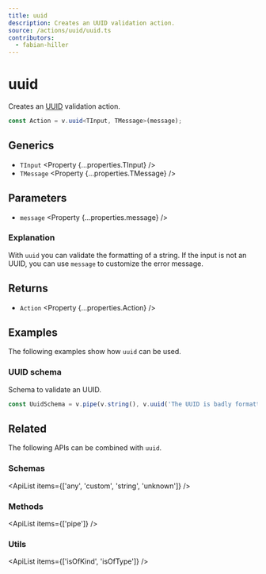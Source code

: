 ```yaml
---
title: uuid
description: Creates an UUID validation action.
source: /actions/uuid/uuid.ts
contributors:
  - fabian-hiller
---
```



# uuid

Creates an [UUID](https://en.wikipedia.org/wiki/Universally_unique_identifier) validation action.

```ts
const Action = v.uuid<TInput, TMessage>(message);
```

## Generics

- `TInput` <Property {...properties.TInput} />
- `TMessage` <Property {...properties.TMessage} />

## Parameters

- `message` <Property {...properties.message} />

### Explanation

With `uuid` you can validate the formatting of a string. If the input is not an UUID, you can use `message` to customize the error message.

## Returns

- `Action` <Property {...properties.Action} />

## Examples

The following examples show how `uuid` can be used.

### UUID schema

Schema to validate an UUID.

```ts
const UuidSchema = v.pipe(v.string(), v.uuid('The UUID is badly formatted.'));
```

## Related

The following APIs can be combined with `uuid`.

### Schemas

<ApiList items={['any', 'custom', 'string', 'unknown']} />

### Methods

<ApiList items={['pipe']} />

### Utils

<ApiList items={['isOfKind', 'isOfType']} />
